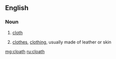 ==English==

===Noun===
{{en-noun}}

# {{lb|en|obsolete}} [[cloth]]
# {{lb|en|obsolete}} [[clothes]], [[clothing]], usually made of leather or skin

[[mg:cloath]]
[[ru:cloath]]